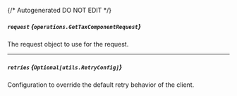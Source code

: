 {/* Autogenerated DO NOT EDIT  */}

##### `request` *{`operations.GetTaxComponentRequest`}*
The request object to use for the request.
<Collapsible>
    <GetTaxComponentRequest/>
</Collapsible>

---
##### `retries` *{`Optional[utils.RetryConfig]`}*
Configuration to override the default retry behavior of the client.
<Collapsible>
    <Retryconfig/>
</Collapsible>


